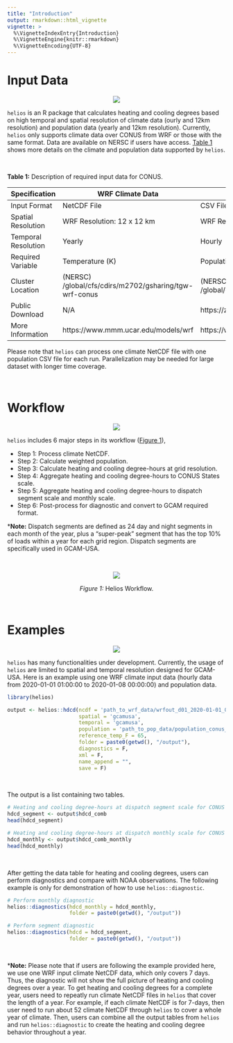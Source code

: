 ```yaml
---
title: "Introduction"
output: rmarkdown::html_vignette
vignette: >
  %\VignetteIndexEntry{Introduction}
  %\VignetteEngine{knitr::rmarkdown}
  %\VignetteEncoding{UTF-8}
---
```



<!-------------------------->
<!-------------------------->
# Input Data
<!-------------------------->
<!-------------------------->
<p align="center"> <img src="vignetteFigs/divider.png"></p>

`helios` is an R package that calculates heating and cooling degrees based on high temporal and spatial resolution of climate data (ourly and 12km resolution) and population data (yearly and 12km resolution). Currently, `helios` only supports climate data over CONUS from WRF or those with the same format. Data are available on NERSC if users have access. [Table 1](#table1) shows more details on the climate and population data supported by `helios`.

<br />

<a name="table1"></a>
**Table 1:** Description of required input data for CONUS.

| Specification | WRF Climate Data | Population Data |
|---|---|---|
| Input Format | NetCDF File | CSV File |
| Spatial Resolution | WRF Resolution: 12 x 12 km | WRF Resolution: 12 x 12 km |
| Temporal Resolution | Yearly | Hourly |
| Required Variable | Temperature (K) | Population (Capita) |
| Cluster Location | (NERSC) /global/cfs/cdirs/m2702/gsharing/tgw-wrf-conus | (NERSC) /global/cfs/cdirs/m2702/gcamusa/hddcdd/pop_1km |
| Public Download | N/A | https://zenodo.org/record/3756179#.Y5fLK3bMKUl |
| More Information | https://www.mmm.ucar.edu/models/wrf | https://www.mdpi.com/2071-1050/12/8/3374 |

Please note that `helios` can process one climate NetCDF file with one population CSV file for each run. Parallelization may be needed for large dataset with longer time coverage.

<br />

<!-------------------------->
<!-------------------------->
# Workflow
<!-------------------------->
<!-------------------------->
<p align="center"> <img src="vignetteFigs/divider.png"></p>

`helios` includes 6 major steps in its workflow ([Figure 1](#figure1)),

* Step 1: Process climate NetCDF.
* Step 2: Calculate weighted population.
* Step 3: Calculate heating and cooling degree-hours at grid resolution.
* Step 4: Aggregate heating and cooling degree-hours to CONUS States scale.
* Step 5: Aggregate heating and cooling degree-hours to dispatch segment scale and monthly scale.
* Step 6: Post-process for diagnostic and convert to GCAM required format.

***Note:** Dispatch segments are defined as 24 day and night segments in each month of the year, plus a "super-peak" segment that has the top 10% of loads within a year for each grid region. Dispatch segments are specifically used in GCAM-USA.

<br />

<p align="center"> <img src="vignetteFigs/helios_workflow.jpg"></p>
<a name="figure1"></a>
<p align="center" style="font-size:14px;"> *Figure 1:* Helios Workflow. </p>

<br />

<!-------------------------->
<!-------------------------->
# Examples
<!-------------------------->
<!-------------------------->
<p align="center"> <img src="vignetteFigs/divider.png"></p>

`helios` has many functionalities under development. Currently, the usage of `helios` are limited to spatial and temporal resolution designed for GCAM-USA. Here is an example using one WRF climate input data (hourly data from 2020-01-01 01:00:00 to 2020-01-08 00:00:00) and population data.

```r
library(helios)

output <- helios::hdcd(ncdf = 'path_to_wrf_data/wrfout_d01_2020-01-01_01%3A00%3A00.nc',
                       spatial = 'gcamusa',
                       temporal = 'gcamusa',
                       population = 'path_to_pop_data/population_conus_total_ssp2_2020-2100_wrf_wgs84.csv',
                       reference_temp_F = 65,
                       folder = paste0(getwd(), "/output"),
                       diagnostics = F,
                       xml = F,
                       name_append = "",
                       save = F)
```

<br />

The output is a list containing two tables.

```r
# Heating and cooling degree-hours at dispatch segment scale for CONUS
hdcd_segment <- output$hdcd_comb
head(hdcd_segment)

# Heating and cooling degree-hours at dispatch monthly scale for CONUS
hdcd_monthly <- output$hdcd_comb_monthly
head(hdcd_monthly)
```

<br />

After getting the data table for heating and cooling degrees, users can perform diagnostics and compare with NOAA observations. The following example is only for demonstration of how to use `helios::diagnostic`.


```r
# Perform monthly diagnostic
helios::diagnostics(hdcd_monthly = hdcd_monthly,
                    folder = paste0(getwd(), "/output"))
```


```r
# Perform segment diagnostic
helios::diagnostics(hdcd = hdcd_segment,
                    folder = paste0(getwd(), "/output"))

```

<br />

***Note:** Please note that if users are following the example provided here, we use one WRF input climate NetCDF data, which only covers 7 days. Thus, the diagnostic will not show the full picture of heating and cooling degrees over a year. To get heating and cooling degrees for a complete year, users need to repeatly run climate NetCDF files in `helios` that cover the length of a year. For example, if each climate NetCDF is for 7-days, then user need to run about 52 climate NetCDF through `helios` to cover a whole year of climate. Then, users can combine all the output tables from `helios` and run `helios::diagnostic` to create the heating and cooling degree behavior throughout a year.
